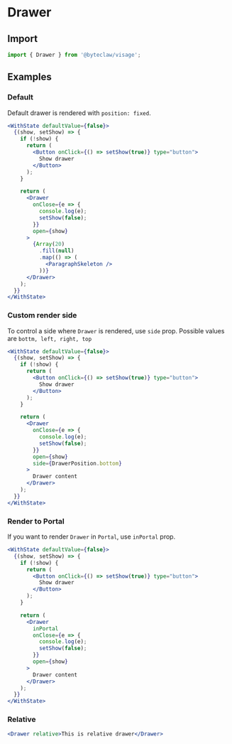 # Drawer

## Import

```js transpile=false
import { Drawer } from '@byteclaw/visage';
```

## Examples

### Default

Default drawer is rendered with `position: fixed`.

```jsx live=true
<WithState defaultValue={false}>
  {(show, setShow) => {
    if (!show) {
      return (
        <Button onClick={() => setShow(true)} type="button">
          Show drawer
        </Button>
      );
    }

    return (
      <Drawer
        onClose={e => {
          console.log(e);
          setShow(false);
        }}
        open={show}
      >
        {Array(20)
          .fill(null)
          .map(() => (
            <ParagraphSkeleton />
          ))}
      </Drawer>
    );
  }}
</WithState>
```

### Custom render side

To control a side where `Drawer` is rendered, use `side` prop. Possible values are `bottm, left, right, top`

```jsx live=true
<WithState defaultValue={false}>
  {(show, setShow) => {
    if (!show) {
      return (
        <Button onClick={() => setShow(true)} type="button">
          Show drawer
        </Button>
      );
    }

    return (
      <Drawer
        onClose={e => {
          console.log(e);
          setShow(false);
        }}
        open={show}
        side={DrawerPosition.bottom}
      >
        Drawer content
      </Drawer>
    );
  }}
</WithState>
```

### Render to Portal

If you want to render `Drawer` in `Portal`, use `inPortal` prop.

```jsx live=true
<WithState defaultValue={false}>
  {(show, setShow) => {
    if (!show) {
      return (
        <Button onClick={() => setShow(true)} type="button">
          Show drawer
        </Button>
      );
    }

    return (
      <Drawer
        inPortal
        onClose={e => {
          console.log(e);
          setShow(false);
        }}
        open={show}
      >
        Drawer content
      </Drawer>
    );
  }}
</WithState>
```

### Relative

```jsx live=true
<Drawer relative>This is relative drawer</Drawer>
```
